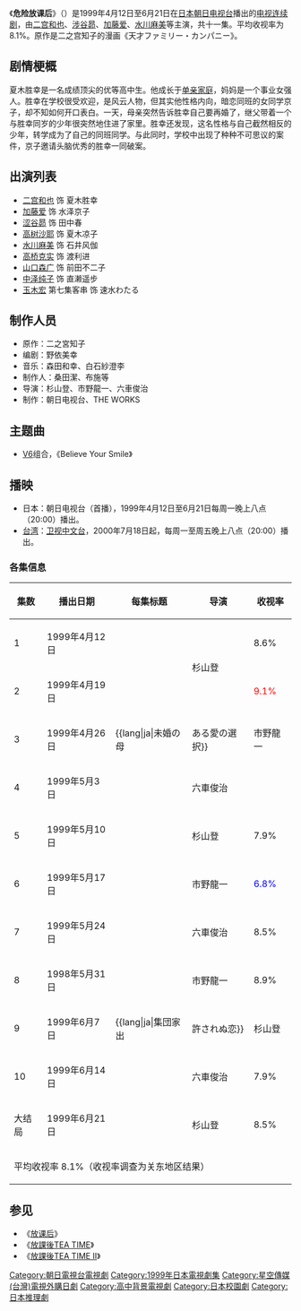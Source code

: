 {{Infobox television
| show_name            = 危险放课後
| original_name        = {{lang|ja|'''あぶない放課後'''}}
| image                =  
| caption              = 
| bgcolour             = #80C0FF
| format               = 
| camera               = 
| picture_format       = 
| runtime              = 
| creator              = [[二之宮知子|二之宮知子]] 
| starring             =  [[二宫和也|二宫和也]]<br>[[涉谷昴|涉谷昴]]<br>[[加藤爱|加藤爱]]<br>[[水川麻美|水川麻美]]
| director             = [[杉山登|杉山登]]<br>[[市野龙一|市野龙一]]<br>[[六车俊治|六车俊治]]
| developer            = 
| writer               = [[野依美幸|野依美幸]]
| country              = {{JAP}}
| channel              = [[朝日电视台|朝日电视台]]
| first_run            = [[日本|日本]]
| first_aired          = 1999年4月12日
| last_aired           = 6月21日
| num_episodes         = 11
| website              = 
| imdb_id              = 
| tv_com_id            = 
}}
《'''危险放课后'''》（{{lang-ja|あぶない放課後}}）是1999年4月12日至6月21日在[[日本|日本]][[朝日电视台|朝日电视台]]播出的[[电视连续剧|电视连续剧]]，由[[二宫和也|二宫和也]]、[[涉谷昴|涉谷昴]]、[[加藤爱|加藤爱]]、[[水川麻美|水川麻美]]等主演，共十一集。平均收视率为8.1%。原作是二之宫知子的漫画《天才ファミリー・カンパニー》。

==剧情梗概==
夏木胜幸是一名成绩顶尖的优等高中生。他成长于[[单亲家庭|单亲家庭]]，妈妈是一个事业女强人。胜幸在学校很受欢迎，是风云人物，但其实他性格内向，暗恋同班的女同学京子，却不知如何开口表白。一天，母亲突然告诉胜幸自己要再婚了，继父带着一个与胜幸同岁的少年很突然地住进了家里。胜幸还发现，这名性格与自己截然相反的少年，转学成为了自己的同班同学。与此同时，学校中出现了种种不可思议的案件，京子邀请头脑优秀的胜幸一同破案。

==出演列表==
*[[二宫和也|二宫和也]] 饰 夏木胜幸
*[[加藤爱|加藤爱]] 饰 水泽京子
*[[涩谷昴|涩谷昴]] 饰 田中春
*[[高树沙耶|高树沙耶]] 饰 夏木凉子
*[[水川麻美|水川麻美]] 饰 石井风伽
*[[高桥克实|高桥克实]] 饰 渡利进 
*[[山口森广|山口森广]] 饰 前田不二子
*[[中泽纯子|中泽纯子]] 饰 直濑遥步
*[[玉木宏|玉木宏]] 第七集客串 饰 速水わたる

==制作人员==
*原作：二之宮知子
*编剧：野依美幸
*音乐：森田和幸、白石紗澄李
*制作人：桑田潔、布施等
*导演：杉山登、市野龍一、六車俊治
*制作：朝日电视台、THE WORKS

==主题曲==
* [[V6|V6]]组合，《Believe Your Smile》

==播映==
*日本：朝日电视台（首播），1999年4月12日至6月21日每周一晚上八点（20:00）播出。
*[[台湾|台湾]]：[[卫视中文台|卫视中文台]]，2000年7月18日起，每周一至周五晚上八点（20:00）播出。
===各集信息===
{| class="wikitable" style="text-align:center"
!集数!!播出日期!!每集标题!!导演!!收视率
|-
|1||1999年4月12日||{{lang|ja|ねらわれたセーラー服}}||rowspan="2"|杉山登||8.6%
|-
|2||1999年4月19日||{{lang|ja|恋と占いの危険な関係！}}||<font color=red>9.1%
|-
|3||1999年4月26日||{{lang|ja|未婚の母!!ある愛の選択}}||市野龍一||rowspan="2"|7.5%
|-
|4||1999年5月3日||{{lang|ja|恋のダイエット}}||六車俊治
|-
|5||1999年5月10日||{{lang|ja|遂に告白!?恋の進路は…}}||杉山登||7.9%
|-
|6||1999年5月17日||{{lang|ja|超キケンな三角関係!?}}||市野龍一||<font color=blue>6.8%
|-
|7||1999年5月24日||{{lang|ja|恋の虜!?ストーカーの罠}}||六車俊治||8.5%
|-
|8||1998年5月31日||{{lang|ja|噂の女教師の秘密!?}}||市野龍一||8.9%
|-
|9||1999年6月7日||{{lang|ja|集団家出!!許されぬ恋}}||杉山登||7.3%
|-
|10||1999年6月14日||{{lang|ja|ついに告白！恋の兄弟対決}}||六車俊治||7.9%
|-
|大结局||1999年6月21日||{{lang|ja|大逆転!?恋の結末は…}}||杉山登||8.5%
|-
!colspan="5"|平均收视率 8.1%（收视率调查为关东地区结果）
|}

==参见==
*《[[放课后|放课后]]》
*《[[放課後TEA_TIME|放課後TEA TIME]]》
*《[[放課後TEA_TIME_II|放課後TEA TIME II]]》

[[Category:朝日電視台電視劇|Category:朝日電視台電視劇]]
[[Category:1999年日本電視劇集|Category:1999年日本電視劇集]]
[[Category:星空傳媒(台灣)電視外購日劇|Category:星空傳媒(台灣)電視外購日劇]]
[[Category:高中背景電視劇|Category:高中背景電視劇]]
[[Category:日本校園劇|Category:日本校園劇]]
[[Category:日本推理劇|Category:日本推理劇]]